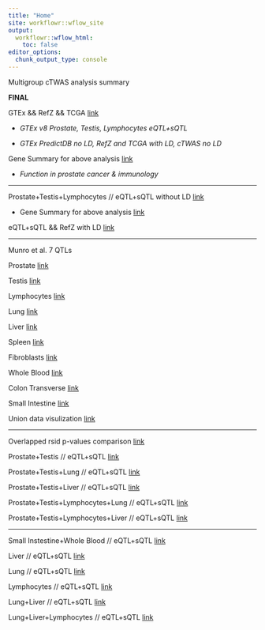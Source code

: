 ```yaml
---
title: "Home"
site: workflowr::wflow_site
output:
  workflowr::wflow_html:
    toc: false
editor_options:
  chunk_output_type: console
---
```


Multigroup cTWAS analysis summary

**FINAL**

GTEx && RefZ && TCGA [link](cTWAS_LD_european_combined3_output.html)

+ *GTEx v8 Prostate, Testis, Lymphocytes eQTL+sQTL*

+ *GTEx PredictDB no LD, RefZ and TCGA with LD, cTWAS no LD*

Gene Summary for above analysis [link](cTWAS_LD_european_GENE_SUMMARY.html)

+ *Function in prostate cancer & immunology*

---

Prostate+Testis+Lymphocytes // eQTL+sQTL without LD [link](cTWAS_noLD_european_prostatetestislymphocytes_output.html)

+ Gene Summary for above analysis [link](cTWAS_noLD_european_GENE_SUMMARY.html)

eQTL+sQTL && RefZ with LD [link](cTWAS_LD_european_combined_output.html)

---

Munro et al. 7 QTLs

Prostate [link](cTWAS_LD_european_munro_prostate7_output.html)

Testis [link](cTWAS_LD_european_munro_testis7_output.html)

Lymphocytes [link](cTWAS_LD_european_munro_lymphocytes7_output.html)

Lung [link](cTWAS_LD_european_munro_lung7_output.html)

Liver [link](cTWAS_LD_european_munro_liver7_output.html)

Spleen [link](cTWAS_LD_european_munro_spleen7_output.html)

Fibroblasts [link](cTWAS_LD_european_munro_fibroblasts7_output.html)

Whole Blood [link](cTWAS_LD_european_munro_whole_blood7_output.html)

Colon Transverse [link](cTWAS_LD_european_munro_colon_transverse7_output.html)

Small Intestine [link](cTWAS_LD_european_munro_intestine7_output.html)

Union data visulization [link](cTWAS_union_visualization.html)

---

Overlapped rsid p-values comparison [link](overlapped_pvalue.html)

Prostate+Testis // eQTL+sQTL [link](cTWAS_noLD_european_prostatetestis_output.html)

Prostate+Testis+Lung // eQTL+sQTL [link](cTWAS_noLD_european_prostatetestislung_output.html)

Prostate+Testis+Liver // eQTL+sQTL [link](cTWAS_noLD_european_prostatetestisliver_output.html)

Prostate+Testis+Lymphocytes+Lung // eQTL+sQTL [link](cTWAS_noLD_european_prostatetestislymphocyteslung_output.html)

Prostate+Testis+Lymphocytes+Liver // eQTL+sQTL [link](cTWAS_noLD_european_prostatetestislymphocytesliver_output.html)

---

Small Instestine+Whole Blood // eQTL+sQTL [link](cTWAS_noLD_european_intestinewb_output.html)

Liver // eQTL+sQTL [link](cTWAS_noLD_european_liver_output.html)

Lung // eQTL+sQTL [link](cTWAS_noLD_european_lung_output.html)

Lymphocytes // eQTL+sQTL [link](cTWAS_noLD_european_lymphocytes_output.html)

Lung+Liver // eQTL+sQTL [link](cTWAS_noLD_european_lungliver_output.html)

Lung+Liver+Lymphocytes // eQTL+sQTL [link](cTWAS_noLD_european_lungliverlymphocytes_output.html)
